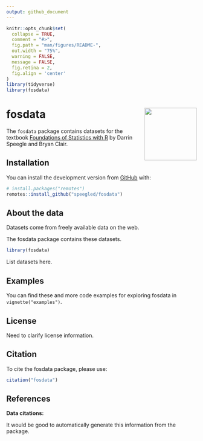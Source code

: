 ```yaml
---
output: github_document
---
```


<!-- README.md is generated from README.Rmd. Please edit that file -->

```r
knitr::opts_chunk$set(
  collapse = TRUE,
  comment = "#>",
  fig.path = "man/figures/README-",
  out.width = "75%",
  warning = FALSE,
  message = FALSE,
  fig.retina = 2,
  fig.align = 'center'
)
library(tidyverse)
library(fosdata)
```

# fosdata <a href='https://github.com/speegled/fosdata'><img src='man/figures/logo.png' align="right" height="138.5" /></a>

<!-- badges: start -->
<!-- badges: end -->

The `fosdata` package contains datasets for the textbook [Foundations of Statistics with R](https://mathstat.slu.edu/~speegle/_book/) by Darrin Speegle and Bryan Clair.

## Installation

<!--You can install the released version of fosdata from [CRAN](https://CRAN.R-project.org) with:
``` r
install.packages("fosdata")
```
-->

You can install the development version from [GitHub](https://github.com/) with:

``` r
# install.packages("remotes")
remotes::install_github("speegled/fosdata")
```

## About the data

Datasets come from freely available data on the web. 

The fosdata package contains these datasets. 

```r
library(fosdata)
``` 

List datasets here.

## Examples

You can find these and more code examples for exploring fosdata in `vignette("examples")`.

## License

Need to clarify license information.

## Citation

To cite the fosdata package, please use:

```r
citation("fosdata")
```


## References

**Data citations:**

It would be good to automatically generate this information from the package.